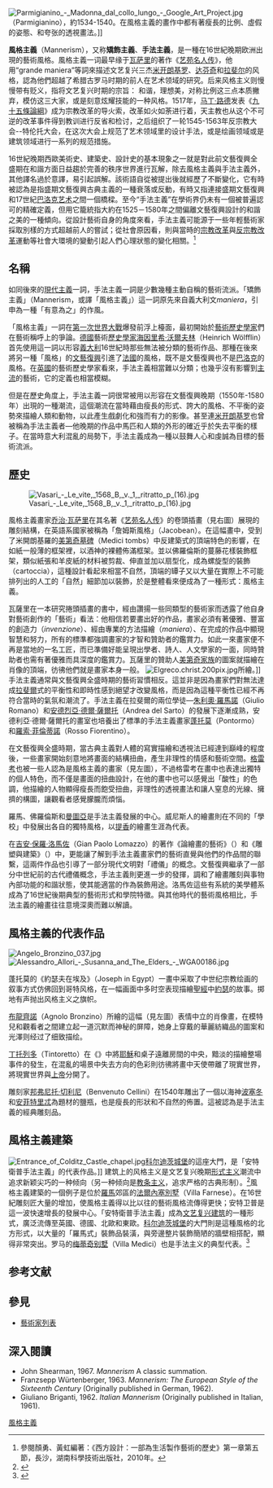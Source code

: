 {{Multiple issues|
{{refimprove|time=2017-02-22T22:07:34+00:00}}
{{Expand language|1=en|time=2022-01-02T01:39:06+00:00}}
}}
[[File:Parmigianino_-_Madonna_dal_collo_lungo_-_Google_Art_Project.jpg|thumb]]（Parmigianino），約1534-1540。在風格主義的畫作中都有著瘦長的比例、虛假的姿態、和夸张的透視畫法。]]

'''風格主義'''（Mannerism），又称'''矯飾主義'''、'''手法主義'''，是一種在16世紀晚期欧洲出現的藝術風格。風格主義一词最早缘于[[瓦萨里|瓦萨里]]的著作《[[艺苑名人传|艺苑名人传]]》，他用“grande maniera”等詞來描述文艺复兴三杰[[米开朗基罗|米开朗基罗]]、[[达芬奇|达芬奇]]和[[拉斐尔|拉斐尔]]的风格，認為他們超越了希腊古罗马时期的前人在艺术领域的研究。后来风格主义则慢慢带有贬义，指将文艺复兴时期的宗旨： 和谐，理想美，对称比例这三点本质撇弃，模仿这三大家，或是刻意炫耀技能的一种风格。1517年，[[马丁·路德|马丁·路德]]发表《[[九十五條論綱|九十五條論綱]]》成为宗教改革的导火索，改革如火如荼进行着，天主教也从这个不可逆的改革事件得到教训进行反省和检讨，之后组织了一轮1545-1563年反宗教大会--特伦托大会，在这次大会上规范了艺术领域里的设计手法，或是绘画领域或是建筑领域进行一系列的规范措施。

16世紀晚期西歐美術史、建築史、設計史的基本現象之一就是對此前文藝復興全盛期在和諧方面日益趨於完善的秩序世界進行瓦解，除去風格主義與手法主義外，其他譯名過於意譯，易引起誤解。該術語自從被提出後就經歷了不斷變化，它有時被認為是指盛期文藝復興古典主義的一種衰落或反動，有時又指連接盛期文藝復興和17世紀[[巴洛克艺术|巴洛克艺术]]之間一個橋樑。至今“手法主義”在學術界仍未有一個被普遍認可的精確定義，但用它籠統指大約在1525－1580年之間偏離文藝復興設計的和諧之美的一種傾向。從設計藝術自身的角度來看，手法主義可能源于一些年輕藝術家採取別樣的方式超越前人的嘗試；從社會原因看，則與當時的[[宗教改革|宗教改革]]與[[反宗教改革|反宗教改革]]運動等社會大環境的變動引起人們心理狀態的變化相關。<ref name="测试">參閱顏勇、黃虹編著：《西方設計：一部為生活製作藝術的歷史》第一章第五節，長沙，湖南科學技術出版社，2010年。</ref>

== 名稱 ==

如同後來的[[現代主義|現代主義]]一詞，手法主義一詞是少數幾種主動自稱的藝術流派。「矯飾主義」（Mannerism，或譯「風格主義」）這一詞原先來自義大利文''maniera''，引申為一種「有意為之」的作風。

「風格主義」一詞在[[第一次世界大戰|第一次世界大戰]]爆發前浮上檯面，最初開始於[[美术史|藝術歷史學家]]們在藝術稱呼上的爭論。[[德國|德國]]藝術[[歷史學家|歷史學家]][[海因里希·沃爾夫林|海因里希·沃爾夫林]]（Heinrich Wölfflin）首先使用這一詞以形容[[義大利|義大利]]16世紀時那些無法被分類的藝術作品、那種在後來將另一種「風格」的[[文藝復興|文藝復興]]引進了[[法國|法國]]的風格，既不是文藝復興也不是[[巴洛克艺术|巴洛克]]的風格。在[[英國|英國]]的藝術歷史學家看來，手法主義相當難以分類；也幾乎沒有影響到[[主流|主流]]的藝術，它的定義也相當模糊。

但是在歷史角度上，手法主義一詞很常被用以形容在文藝復興晚期（1550年-1580年）出現的一種潮流，這個潮流在當時藉由瘦長的形式、誇大的風格、不平衡的姿勢來描繪人類和動物，以此產生戲劇化和強而有力的影像。甚至連[[米开朗基罗|米开朗基罗]]也曾被稱為手法主義者—他晚期的作品中馬匹和人類的外形的確近乎於失去平衡的樣子。在當時意大利混亂的局勢下，手法主義成為一種以鼓舞人心和虔誠為目標的藝術流派。

== 歷史 ==
[[File:Vasari_-_Le_vite,_1568_B,_v._1,_ritratto_p_(16).jpg|thumb]]

風格主義畫家[[乔治·瓦萨里|乔治·瓦萨里]]在其名著《[[艺苑名人传|艺苑名人传]]》的卷頭插畫（見右圖）展現的雕刻結構，在英語系國家被稱為「詹姆斯風格」（Jacobean）。在這幅畫中，受到了米開朗基羅的[[美第奇墓碑|美第奇墓碑]]（Medici tombs）中反建築式的頂端特色的影響，在如紙一般薄的框架裡，以酒神的裸體佈滿框架。並以佛羅倫斯的蔓藤花樣裝飾框架，類似紙張和羊皮紙的材料被剪裁、伸直並加以扇型化，成為螺旋型的裝飾（cartoccia），這種設計看起來相當不自然，頂端的罈子又以大量在實際上不可能排列出的人工的「自然」細節加以裝飾，於是整體看來便成為了一種形式：風格主義。

瓦薩里在一本研究捲頭插畫的書中，經由讚揚一些同類型的藝術家而透露了他自身對藝術創作的「藝術」看法：他相信若要畫出好的作品，畫家必須有著優雅、豐富的創造力（''invenzione''）、經由專業的方法描繪（''maniera''）、在完成的作品中顯現智慧和努力，所有的標準都強調畫家的才智和贊助者的鑑賞力。如此一來畫家便不再是當地的一名工匠，而已準備好能呈現出學者、詩人、人文學家的一面，同時贊助者也需有著優雅而具深度的鑑賞力。瓦薩里的贊助人[[美第奇家族|美第奇家族]]的圖案就描繪在肖像的頂端，彷彿他們就是畫家本身一般。
[[File:Elgreco.christ.200pix.jpg|thumb]]所繪。]] 
手法主義通常與文藝復興全盛時期的藝術習慣相反。這並非是因為畫家們對無法達成[[拉斐爾|拉斐爾]]式的平衡性和即時性感到絕望才改變風格，而是因為這種平衡性已經不再符合當時的氣氛和潮流了。手法主義在拉斐爾的兩位學徒—[[朱利奧·羅馬諾|朱利奧·羅馬諾]]（Giulio Romano）和[[安德烈亞·德爾·薩爾托|安德烈亞·德爾·薩爾托]]（Andrea del Sarto）的發展下逐漸成熟，安德利亞·德爾·薩爾托的畫室也培養出了標準的手法主義畫家[[蓬托莫|蓬托莫]]（Pontormo）和[[羅索·菲倫蒂諾|羅索·菲倫蒂諾]]（Rosso Fiorentino）。

在文藝復興全盛時期，當古典主義對人體的寫實描繪和透視法已經達到巔峰的程度後，一些畫家開始刻意地將畫面的結構扭曲，產生非理性的情感和藝術空間。[[格雷考|格雷考]]也被一些人認為是風格主義的畫家（見左圖），不過格雷考在畫中也表達出獨特的個人特色，而不僅是畫面的扭曲設計，在他的畫中也可以感覺出「酸性」的色調，他描繪的人物顯得瘦長而飽受扭曲，非理性的透視畫法和讓人窒息的光線、擁擠的構圖，讓觀看者感覺朦朧而煩惱。

羅馬、佛羅倫斯和[[曼圖亞|曼圖亞]]是手法主義發展的中心。威尼斯人的繪畫則在不同的「學校」中發展出各自的獨特風格，以[[提香|提香]]的繪畫生涯為代表。

在[[吉安·保羅·洛馬佐|吉安·保羅·洛馬佐]]（Gian Paolo Lomazzo）的著作《論繪畫的藝術》（''{{lang|it|Trattato dell'arte della pittura}}''）和《雕塑與建築》（''{{lang|it|scoltura et architettura}}''）中，更能讓了解到手法主義畫家們的藝術直覺與他們的作品間的聯繫，這兩件作品也引導了一部分現代文明對「禮儀」的概念。文藝復興繼承了一部分中世紀前的古代禮儀概念，手法主義則更進一步的發揮，調和了繪畫雕刻與事物內部功能的和諧狀態，使其能適當的作為裝飾用途。洛馬佐這些有系統的美學體系成為了16世紀後期典型的藝術形式和學院特徵。與其他時代的藝術風格相比，手法主義的繪畫往往意境深奧而難以解讀。
{{clear}}

== 風格主義的代表作品 ==
[[File:Angelo_Bronzino_037.jpg|thumb]]
[[File:Alessandro_Allori_-_Susanna_and_The_Elders_-_WGA00186.jpg|thumb]]

蓬托莫的《約瑟夫在埃及》（Joseph in Egypt）一畫中采取了中世纪宗教绘画的叙事方式仿佛回到哥特风格，在一幅画面中多时空表现描繪[[聖經|聖經]]中[[約瑟_(舊約聖經)|約瑟]]的故事。掷地有声抛出风格主义之旗帜。

[[布龍齊諾|布龍齊諾]]（Agnolo Bronzino）所繪的這幅（見左圖）表情中立的肖像畫，在模特兒和觀看者之間建立起一道沉默而神秘的屏障，她身上穿戴的華麗紡織品的圖案和光澤则经过了细致描绘。

[[丁托列多|丁托列多]]（Tintoretto）在《{{le|最後晚餐 (丁托列多)|Last Supper (Tintoretto)|最後晚餐}}》中將[[耶穌|耶穌]]和桌子遠離房間的中央，黯淡的描繪整場事件的發生，在混亂的場景中失去方向的色彩則彷彿將畫中天使帶離了現實世界，將現實世界與[[上帝|上帝]]分開了。

雕刻家[[邦弗尼托·切利尼|邦弗尼托·切利尼]]（Benvenuto Cellini）在1540年雕出了一個以海神[[波塞冬|波塞冬]]和[[安菲特里忒|安菲特里忒]]為題材的鹽瓶，也是瘦長的形狀和不自然的佈置。這被認為是手法主義的經典雕刻品。
{{clear}}

== 風格主義建築 ==
[[File:Entrance_of_Colditz_Castle_chapel.jpg|thumb]][[科尔迪茨城堡|科尔迪茨城堡]]的這座大門，是「安特衛普手法主義」的代表作品。]]
建筑上的风格主义是文艺复兴晚期[[形式主义|形式主义]]潮流中追求新颖尖巧的一种倾向（另一种倾向是[[教条主义|教条主义]]，追求严格的古典形制）。<ref name=":0">{{Cite book|title=外国建筑史|url=https://archive.org/details/waiguojianzhushi0002chen|last=陈|first=志华|publisher=中国建筑工业出版社|year=2010|isbn=9787112112937|pages=[https://archive.org/details/waiguojianzhushi0002chen/page/155 155]}}</ref>風格主義建築的一個例子是位於[[羅馬|羅馬]]郊區的[[法爾內塞別墅|法爾內塞別墅]]（Villa Farnese）。在16世紀雕刻匠大量的增加，使風格主義得以比以往的藝術風格流傳得更快；安特卫普是這一波快速增長的發展中心。「安特衛普手法主義」成為[[文艺复兴建筑|文艺复兴建筑]]的一種形式，廣泛流傳至英國、德國、北歐和東歐。[[科尔迪茨城堡|科尔迪茨城堡]]的大門則是這種風格的北方形式，以大量的「羅馬式」裝飾品裝潢，與旁邊整片裝飾簡陋的牆壁相搭配，顯得非常突出。罗马的[[托斯卡纳的美第奇别墅和花园|梅蒂奇别墅]]（Villa Medici）也是手法主义的典型代表。<ref name=":0">{{Cite book|title=外国建筑史|url=https://archive.org/details/waiguojianzhushi0002chen|last=陈|first=志华|publisher=中国建筑工业出版社|year=2010|isbn=9787112112937|pages=[https://archive.org/details/waiguojianzhushi0002chen/page/155 155]}}</ref>
{{clear}}

== 参考文献 ==
{{reflist}}

== 參見 ==
* [[藝術家列表|藝術家列表]]

== 深入閱讀 ==
{{commonscat|Manneristic paintings}}
* John Shearman, 1967. ''Mannerism'' A classic summation.
* Franzsepp Würtenberger, 1963. ''Mannerism: The European Style of the Sixteenth Century'' (Originally published in German, 1962).
* Giuliano Briganti, 1962. ''Italian Mannerism'' (Originally published in Italian, 1961).
{{建筑史}}
{{Westernart}}

[[Category:風格主義|]]